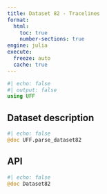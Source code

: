 ```yaml
---
title: Dataset 82 - Tracelines
format:
  html:
    toc: true
    number-sections: true
engine: julia
execute:
  freeze: auto
  cache: true
---
```


```julia
#| echo: false
#| output: false
using UFF
```

## Dataset description

```julia
#| echo: false
@doc UFF.parse_dataset82
```

## API

::: {.api}
```julia
#| echo: false
@doc Dataset82
```
:::